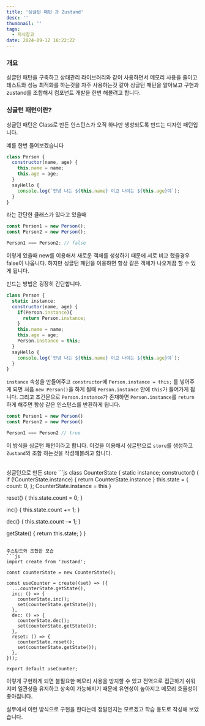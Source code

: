 ```yaml
---
title: '싱글턴 패턴 과 Zustand'
desc: ''
thumbnail: ''
tags:
  - 지식창고
date: 2024-09-12 16:22:22
---
```


### 개요
싱글턴 패턴을 구축하고 상태관리 라이브러리와 같이 사용하면서 메모리 사용을 줄이고 테스트와 성능 최적화를 하는것을 자주 사용하는것 같아
싱글턴 패턴을 알아보고 구현과 zustand를 조합해서 컴포넌트 개발을 한번 해볼려고 합니다.


### 싱글턴 패턴이란?
싱글턴 패턴은 Class로 만든 인스턴스가 오직 하나만 생성되도록 만드는 디자인 패턴입니다.

예를 한번 들어보겠습니다
```js
class Person {
  constructor(name, age) {
    this.name = name;
    this.age = age;
  }
  sayHello {
    console.log(`안녕 나는 ${this.name} 이고 나이는 ${this.age}야`);
  }
}
```
라는 간단한 클래스가 있다고 있을때

```js
const Person1 = new Person();
const Person2 = new Person();

Person1 === Person2; // false
```
이렇게 있을때 new를 이용해서 새로운 객체를 생성하기 때문에 서로 비교 했을경우 false이 나옵니다.
하지만 싱글턴 패턴을 이용하면 항상 같은 객체가 나오게끔 할 수 있게 됩니다.

만드는 방법은 굉장히 간단합니다.

```js
class Person {
  static instance;
  constructor(name, age) {
    if(Person.instance){
      return Person.instance;
    }
    this.name = name;
    this.age = age;
    Person.instance = this;
  }
  sayHello {
    console.log(`안녕 나는 ${this.name} 이고 나이는 ${this.age}야`);
  }
}
```
`instance` 속성을 만들어주고 `constructor`에 `Person.instance = this;` 를 넣어주게 되면 처음 `new Person()`을 하게 될때 `Person.instance` 안에 `this`가 들어가게 됩니다.
그리고 조건문으로 `Person.instance`가 존재하면 `Person.instance`를 `return` 하게 해주면 항상 같은 인스턴스를 반환하게 됩니다.


```js
const Person1 = new Person()
const Person2 = new Person()

Person1 === Person2 // true
```

이 방식을 싱글턴 패턴이라고 합니다.
이것을 이용해서 싱글턴으로 `store`를 생성하고 `Zustand`와 조합 하는것을 작성해볼려고 합니다.

<br/>
싱글턴으로 만든 store
```js
class CounterState {
  static instance;
  constructor() {
    if (!CounterState.instance) {
      return CounterState.instance
    }
    this.state = {
      count: 0,
    };
    CounterState.instance = this
  }

  reset() {
    this.state.count = 0;
  }

  inc() {
    this.state.count += 1;
  }

  dec() {
    this.state.count -= 1;
  }

  getState() {
    return this.state;
  }
}
```

주스탄드와 조합한 모습
```js
import create from 'zustand';

const counterState = new CounterState();

const useCounter = create((set) => ({
  ...counterState.getState(),
  inc: () => {
    counterState.inc();
    set(counterState.getState());
  },
  dec: () => {
    counterState.dec();
    set(counterState.getState());
  },
  reset: () => {
    counterState.reset();
    set(counterState.getState());
  },
}));

export default useCounter;
```

이렇게 구현하게 되면 불필요한 메모리 사용을 방지할 수 있고 전역으로 접근하기 쉬워지며 일관성을 유지하고
상속이 가능해지기 때문에 유연성이 높아지고 메모리 효율성이 좋아집니다.

실무에서 이런 방식으로 구현을 한다는데 정말인지는 모르겠고 학습 용도로 작성해 보았습니다.